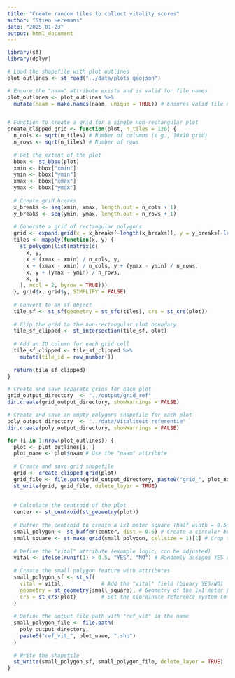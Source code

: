 ```yaml
---
title: "Create random tiles to collect vitality scores"
author: "Stien Heremans"
date: "2025-01-23"
output: html_document
---
```

```r
library(sf)
library(dplyr)

# Load the shapefile with plot outlines
plot_outlines <- st_read("../data/plots_geojson")

# Ensure the "naam" attribute exists and is valid for file names
plot_outlines <- plot_outlines %>%
  mutate(naam = make.names(naam, unique = TRUE)) # Ensures valid file names


# Function to create a grid for a single non-rectangular plot
create_clipped_grid <- function(plot, n_tiles = 120) {
  n_cols <- sqrt(n_tiles) # Number of columns (e.g., 10x10 grid)
  n_rows <- sqrt(n_tiles) # Number of rows
  
  # Get the extent of the plot
  bbox <- st_bbox(plot)
  xmin <- bbox["xmin"]
  ymin <- bbox["ymin"]
  xmax <- bbox["xmax"]
  ymax <- bbox["ymax"]
  
  # Create grid breaks
  x_breaks <- seq(xmin, xmax, length.out = n_cols + 1)
  y_breaks <- seq(ymin, ymax, length.out = n_rows + 1)
  
  # Generate a grid of rectangular polygons
  grid <- expand.grid(x = x_breaks[-length(x_breaks)], y = y_breaks[-length(y_breaks)])
  tiles <- mapply(function(x, y) {
    st_polygon(list(matrix(c(
      x, y,
      x + (xmax - xmin) / n_cols, y,
      x + (xmax - xmin) / n_cols, y + (ymax - ymin) / n_rows,
      x, y + (ymax - ymin) / n_rows,
      x, y
    ), ncol = 2, byrow = TRUE)))
  }, grid$x, grid$y, SIMPLIFY = FALSE)
  
  # Convert to an sf object
  tile_sf <- st_sf(geometry = st_sfc(tiles), crs = st_crs(plot))
  
  # Clip the grid to the non-rectangular plot boundary
  tile_sf_clipped <- st_intersection(tile_sf, plot)
  
  # Add an ID column for each grid cell
  tile_sf_clipped <- tile_sf_clipped %>%
    mutate(tile_id = row_number())
  
  return(tile_sf_clipped)
}

# Create and save separate grids for each plot
grid_output_directory  <- "../output/grid_ref"
dir.create(grid_output_directory, showWarnings = FALSE)

# Create and save an empty polygons shapefile for each plot
poly_output_directory  <- "../data/Vitaliteit referentie"
dir.create(poly_output_directory, showWarnings = FALSE)

for (i in 1:nrow(plot_outlines)) {
  plot <- plot_outlines[i, ]
  plot_name <- plot$naam # Use the "naam" attribute
  
  # Create and save grid shapefile
  grid <- create_clipped_grid(plot)
  grid_file <- file.path(grid_output_directory, paste0("grid_", plot_name, ".shp"))
  st_write(grid, grid_file, delete_layer = TRUE)
  
  
  # Calculate the centroid of the plot
  center <- st_centroid(st_geometry(plot))
  
  # Buffer the centroid to create a 1x1 meter square (half width = 0.5m)
  small_polygon <- st_buffer(center, dist = 0.5) # Create a circular buffer
  small_square <- st_make_grid(small_polygon, cellsize = 1)[1] # Crop to a single square
  
  # Define the "vital" attribute (example logic, can be adjusted)
  vital <- ifelse(runif(1) > 0.5, "YES", "NO") # Randomly assigns YES or NO for demonstration
  
  # Create the small polygon feature with attributes
  small_polygon_sf <- st_sf(
    vital = vital,            # Add the "vital" field (binary YES/NO)
    geometry = st_geometry(small_square), # Geometry of the 1x1 meter polygon
    crs = st_crs(plot)        # Set the coordinate reference system to match the plot
  )
  
  # Define the output file path with "ref_vit" in the name
  small_polygon_file <- file.path(
    poly_output_directory, 
    paste0("ref_vit_", plot_name, ".shp")
  )
  
  # Write the shapefile
  st_write(small_polygon_sf, small_polygon_file, delete_layer = TRUE)
}
```

